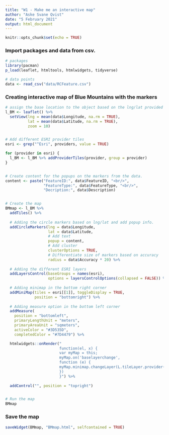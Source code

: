 ```yaml
---
title: "W1 - Make me an interactive map"
author: "Aske Svane Qvist"
date: "5 February 2021"
output: html_document
---
```


```r
knitr::opts_chunk$set(echo = TRUE)
```

### Import packages and data from csv.
```r
# packages
library(pacman)
p_load(leaflet, htmltools, htmlwidgets, tidyverse)

# data points
data <- read_csv("data/RCFeature.csv")

```

### Creating interactive map of Blue Mountains with the markers
```r

# assign the base location to the object based on the lng/lat provided in the data.
l_BM <- leaflet() %>%   
  setView(lng = mean(data$Longitude, na.rm = TRUE),
          lat = mean(data$Latitude, na.rm = TRUE),
          zoom = 10)


# Add different ESRI provider tiles
esri <- grep("^Esri", providers, value = TRUE)

for (provider in esri) {
  l_BM <- l_BM %>% addProviderTiles(provider, group = provider)
}


# Create content for the popups on the markers from the data.
content <- paste("FeatureID:", data$FeatureID, "<br/>",
                 "FeatureType:", data$FeatureType, "<br/>",
                 "Decription:", data$Description)


# Create the map
BMmap <- l_BM %>%
  addTiles() %>% 
  
  # Adding the circle markers based on lng/lat and add popup info.
  addCircleMarkers(lng = data$Longitude, 
                   lat = data$Latitude,
                   # Add text
                   popup = content,
                   # Add cluster
                   clusterOptions = TRUE,
                   # Differentiate size of markers based on accuracy
                   radius = data$Accuracy * 20) %>% 
  
  # Adding the different ESRI layers
  addLayersControl(baseGroups = names(esri),
                   options = layersControlOptions(collapsed = FALSE)) %>%
  
  # Adding minimap in the bottom right corner
  addMiniMap(tiles = esri[[1]], toggleDisplay = TRUE,
             position = "bottomright") %>%
 
  # Adding measure option in the bottom left corner
  addMeasure(
    position = "bottomleft",
    primaryLengthUnit = "meters",
    primaryAreaUnit = "sqmeters",
    activeColor = "#3D535D",
    completedColor = "#7D4479") %>% 

  htmlwidgets::onRender("
                        function(el, x) {
                        var myMap = this;
                        myMap.on('baselayerchange',
                        function (e) {
                        myMap.minimap.changeLayer(L.tileLayer.provider(e.name));
                        })
                        }") %>% 
  
  addControl("", position = "topright")


# Run the map
BMmap

```

### Save the map
```r

saveWidget(BMmap, "BMmap.html", selfcontained = TRUE)

```













